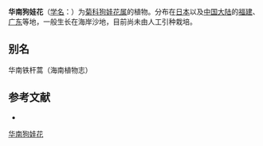 {{Speciesbox
| name = 华南狗娃花
| status = 
| status_system = 
| image =
| genus = Heteropappus
| species = ciliosus
| authority = (Turcz.) Ling
}}

'''华南狗娃花'''（[[学名|学名]]：{{lang|la|''Heteropappus ciliosus''}}）为[[菊科|菊科]][[狗娃花属|狗娃花属]]的植物。分布在[[日本|日本]]以及[[中国大陆|中国大陆]]的[[福建|福建]]、[[广东|广东]]等地，一般生长在海岸沙地，目前尚未由人工引种栽培。

== 别名 ==
华南铁杆蒿（海南植物志）

== 参考文献 ==
<div class="references-small">
* {{cite web| url =http://www.bioinfo.cn/db05/KmzwSpecies.php?action=view&id=4882| title =华南狗娃花| work =《中国高等植物数据库全库》| publisher =中国科学院微生物研究所| author =昆明植物研究所| accessdate =2009-02-25| deadurl =yes| archiveurl =https://web.archive.org/web/20160305051856/http://www.bioinfo.cn/db05/KmzwSpecies.php?action=view&id=4882| archivedate =2016-03-05}}
</div>
{{Taxonbar|from=Q10905568}}

[[Category:狗娃花属|华南狗娃花]]


{{植物小作品}}